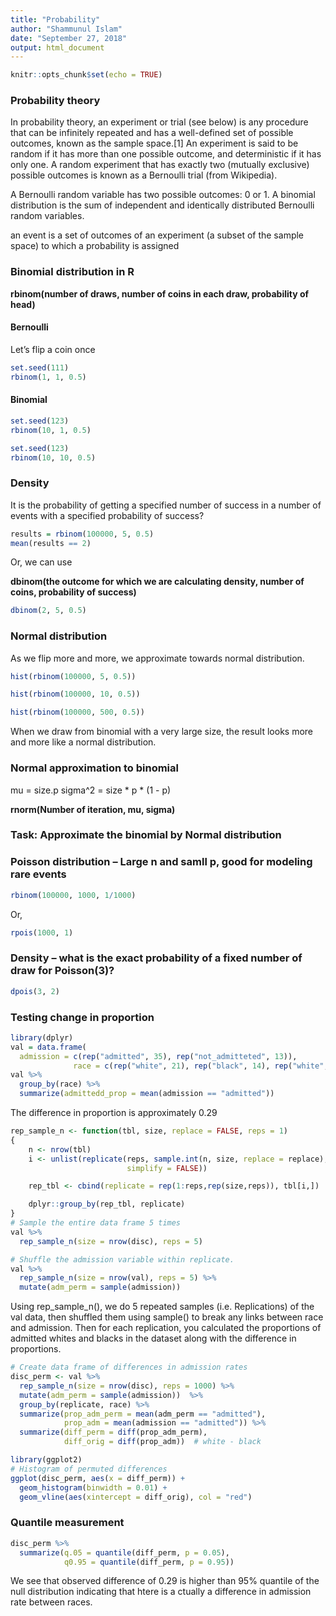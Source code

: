 ```yaml
---
title: "Probability"
author: "Shammunul Islam"
date: "September 27, 2018"
output: html_document
---
```


```r
knitr::opts_chunk$set(echo = TRUE)
```

### Probability theory

In probability theory, an experiment or trial (see below) is any procedure that can be infinitely repeated and has a well-defined set of possible outcomes, known as the sample space.[1] An experiment is said to be random if it has more than one possible outcome, and deterministic if it has only one. A random experiment that has exactly two (mutually exclusive) possible outcomes is known as a Bernoulli trial (from Wikipedia).

A Bernoulli random variable has two possible outcomes: 0 or 1. A binomial distribution is the sum of independent and identically distributed Bernoulli random variables.

an event is a set of outcomes of an experiment (a subset of the sample space) to which a probability is assigned

### Binomial distribution in R

**rbinom(number of draws, number of coins in each draw, probability of head)**

#### Bernoulli

Let's flip a coin once

```r
set.seed(111)
rbinom(1, 1, 0.5)
```

#### Binomial

```r
set.seed(123)
rbinom(10, 1, 0.5)
```

```r
set.seed(123)
rbinom(10, 10, 0.5)
```

### Density

It is the probability of getting a specified number of success in a number of events with a specified probability of success?

```r
results = rbinom(100000, 5, 0.5)
mean(results == 2)
```

Or, we can use

**dbinom(the outcome for which we are calculating density, number of coins, probability of success)**

```r
dbinom(2, 5, 0.5)
```

### Normal distribution

As we flip more and more, we approximate towards normal distribution.

```r
hist(rbinom(100000, 5, 0.5))
```


```r
hist(rbinom(100000, 10, 0.5))
```

```r
hist(rbinom(100000, 500, 0.5))
```

When we draw from binomial with a very large size, the result looks more and more like a normal distribution.

### Normal approximation to binomial

mu = size.p
sigma^2 = size * p * (1 - p)

**rnorm(Number of iteration, mu, sigma)**

### Task: Approximate the binomial by Normal distribution

### Poisson distribution -- Large n and samll p, good for modeling rare events

```r
rbinom(100000, 1000, 1/1000)
```
Or,

```r
rpois(1000, 1)
```

### Density -- what is the exact probability of a fixed number of draw for Poisson(3)?

```r
dpois(3, 2)
```


### Testing change in proportion

```r
library(dplyr)
val = data.frame(
  admission = c(rep("admitted", 35), rep("not_admitteted", 13)),
              race = c(rep("white", 21), rep("black", 14), rep("white", 3), rep("black", 10)))
val %>% 
  group_by(race) %>%
  summarize(admittedd_prop = mean(admission == "admitted"))
```


The difference in proportion is approximately 0.29


```r
rep_sample_n <- function(tbl, size, replace = FALSE, reps = 1)
{
    n <- nrow(tbl)
    i <- unlist(replicate(reps, sample.int(n, size, replace = replace), 
                          simplify = FALSE))

    rep_tbl <- cbind(replicate = rep(1:reps,rep(size,reps)), tbl[i,])

    dplyr::group_by(rep_tbl, replicate)
}
# Sample the entire data frame 5 times
val %>%
  rep_sample_n(size = nrow(disc), reps = 5) 
```

```r
# Shuffle the admission variable within replicate. 
val %>%
  rep_sample_n(size = nrow(val), reps = 5) %>%
  mutate(adm_perm = sample(admission)) 
```


Using rep_sample_n(), we do 5 repeated samples (i.e. Replications) of the val data, then shuffled them using sample() to break any links between race and admission. Then for each replication, you calculated the proportions of admitted whites and blacks in the dataset along with the difference in proportions.

```r
# Create data frame of differences in admission rates
disc_perm <- val %>%
  rep_sample_n(size = nrow(disc), reps = 1000) %>%
  mutate(adm_perm = sample(admission))  %>%
  group_by(replicate, race) %>%
  summarize(prop_adm_perm = mean(adm_perm == "admitted"),
            prop_adm = mean(admission == "admitted")) %>%
  summarize(diff_perm = diff(prop_adm_perm),
            diff_orig = diff(prop_adm))  # white - black

library(ggplot2)
# Histogram of permuted differences
ggplot(disc_perm, aes(x = diff_perm)) + 
  geom_histogram(binwidth = 0.01) +
  geom_vline(aes(xintercept = diff_orig), col = "red")
```

### Quantile measurement

```r
disc_perm %>%
  summarize(q.05 = quantile(diff_perm, p = 0.05),
            q0.95 = quantile(diff_perm, p = 0.95))
```



We see that observed difference  of 0.29 is higher than 95% quantile of the null distribution indicating that htere is a ctually a difference in admission rate between races.











